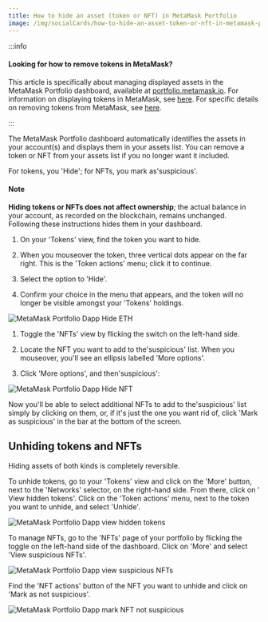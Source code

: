 ```yaml
---
title: How to hide an asset (token or NFT) in MetaMask Portfolio
image: /img/socialCards/how-to-hide-an-asset-token-or-nft-in-metamask-portfolio.jpg
---
```



<CustomLayout />


:::info

#### Looking for how to remove tokens in MetaMask?

This article is specifically about managing displayed assets in the MetaMask Portfolio dashboard, available at [portfolio.metamask.io](https://portfolio.metamask.io/). For information on displaying tokens in MetaMask, see [here](/managing-my-tokens/custom-tokens/how-to-display-tokens-in-metamask). For specific details on removing tokens from MetaMask, see [here](/managing-my-tokens/custom-tokens/how-to-remove-a-token).

:::

The MetaMask Portfolio dashboard automatically identifies the assets in your account(s) and displays them in your assets list. You can remove a token or NFT from your assets list if you no longer want it included.

For tokens, you 'Hide'; for NFTs, you mark as'suspicious'.

#### Note

**Hiding tokens or NFTs does not affect ownership**; the actual balance in your account, as recorded on the blockchain, remains unchanged. Following these instructions hides them in your dashboard.

<Tabs>

<TabItem value="Tokens" label="Tokens">

1. On your 'Tokens' view, find the token you want to hide.

2. When you mouseover the token, three vertical dots appear on the far right. This is the 'Token actions' menu; click it to continue.

3. Select the option to 'Hide'.

4. Confirm your choice in the menu that appears, and the token will no longer be visible amongst your 'Tokens' holdings.

<div class="center-container">
  <div class="img-large">
    <img
      src={
        require("../../../img/metamask-portfolio/dashboard/how-to-hide-an-asset-token-or-nft-in-metamask-portfolio/MetaMask_Portfolio_Dapp_Hide_ETH.png")
          .default
      }
      alt="MetaMask Portfolio Dapp Hide ETH"
    />
  </div>
</div>

</TabItem>

<TabItem value="NFTs" label="NFTs">

1. Toggle the 'NFTs' view by flicking the switch on the left-hand side.

2. Locate the NFT you want to add to the'suspicious' list. When you mouseover, you'll see an ellipsis labelled 'More options'.

3. Click 'More options', and then'suspicious':

<div class="center-container">
  <div class="img-small">
    <img
      src={
        require("../../../img/metamask-portfolio/dashboard/how-to-hide-an-asset-token-or-nft-in-metamask-portfolio/MetaMask_Portfolio_Dapp_Hide_NFT.gif")
          .default
      }
      alt="MetaMask Portfolio Dapp Hide NFT"
    />
  </div>
</div>

Now you'll be able to select additional NFTs to add to the'suspicious' list simply by clicking on them, or, if it's just the one you want rid of, click 'Mark as suspicious' in the bar at the bottom of the screen.

</TabItem>

</Tabs>

## Unhiding tokens and NFTs

Hiding assets of both kinds is completely reversible.

To unhide tokens, go to your 'Tokens' view and click on the 'More' button, next to the 'Networks' selector, on the right-hand side. From there, click on ' View hidden tokens'. Click on the 'Token actions' menu, next to the token you want to unhide, and select 'Unhide'.

<div class="center-container">
  <div class="img-large">
    <img
      src={
        require("../../../img/metamask-portfolio/dashboard/how-to-hide-an-asset-token-or-nft-in-metamask-portfolio/MetaMask_Portfolio_Dapp_view_hidden_tokens.png")
          .default
      }
      alt="MetaMask Portfolio Dapp view hidden tokens"
    />
  </div>
</div>

To manage NFTs, go to the 'NFTs' page of your portfolio by flicking the toggle on the left-hand side of the dashboard. Click on 'More' and select 'View suspicious NFTs'.

<div class="center-container">
  <div class="img-large">
    <img
      src={
        require("../../../img/metamask-portfolio/dashboard/how-to-hide-an-asset-token-or-nft-in-metamask-portfolio/MetaMask_Portfolio_Dapp_view_suspicious_NFTs.png")
          .default
      }
      alt="MetaMask Portfolio Dapp view suspicious NFTs"
    />
  </div>
</div>

Find the 'NFT actions' button of the NFT you want to unhide and click on 'Mark as not suspicious'.

<div class="center-container">
  <div class="img-large">
    <img
      src={
        require("../../../img/metamask-portfolio/dashboard/how-to-hide-an-asset-token-or-nft-in-metamask-portfolio/MetaMask_Portfolio_Dapp_mark_NFT_not_suspicious.png")
          .default
      }
      alt="MetaMask Portfolio Dapp mark NFT not suspicious"
    />
  </div>
</div>
